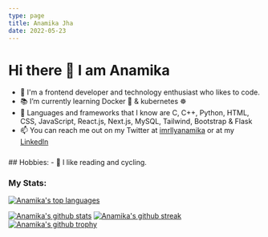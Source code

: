```yaml
---
type: page
title: Anamika Jha
date: 2022-05-23
---
```


# Hi there 👋 I am Anamika

- 💾 I'm a frontend developer and technology enthusiast who likes to code.
- 📚 I’m currently learning Docker 🐋 & kubernetes ☸️
- 💽 Languages and frameworks that I know are C, C++, Python, HTML, CSS, JavaScript, React.js, Next.js, MySQL, Tailwind, Bootstrap &
     Flask
- 📫 You can reach me out on my Twitter at [imrllyanamika](https://twitter.com/imrllyanamika) or at my [LinkedIn](https://www.linkedin.com/in/anamika-jha-301a571a4/)
<h5 align="left">

</h5>
## Hobbies:
- 💠 I like reading and cycling.

### My Stats:

[![Anamika's top languages](https://github-readme-stats.vercel.app/api/top-langs/?username=anamiikajha&theme=blue-green)](https://github.com/anamiikajha)

[![Anamika's github stats](https://github-readme-stats.vercel.app/api?username=anamiikajha&theme=blue-green)](https://github.com/anamiikajha)
[![Anamika's github streak](https://github-readme-streak-stats.herokuapp.com/?user=anamiikajha&theme=blue-green)](https://github.com/anamiikajha)
[![Anamika's github trophy](https://github-profile-trophy.vercel.app/?username=anamiikajha&row=1)](https://github.com/anamiikajha)
